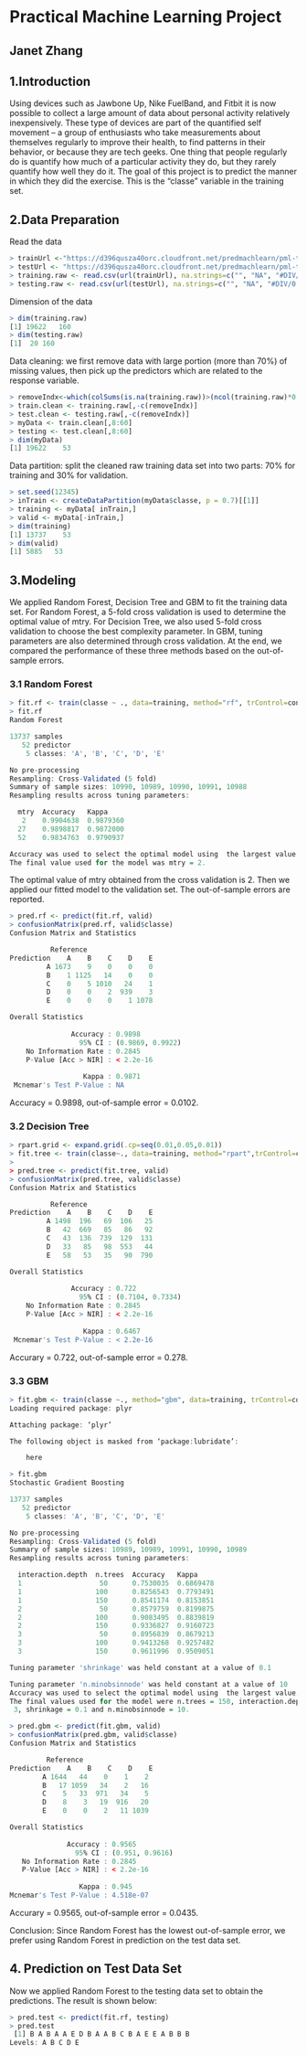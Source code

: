 # Practical Machine Learning Project
## Janet Zhang
## 1.Introduction
Using devices such as Jawbone Up, Nike FuelBand, and Fitbit it is now possible to collect a large amount of data about personal activity relatively inexpensively. These type of devices are part of the quantified self movement – a group of enthusiasts who take measurements about themselves regularly to improve their health, to find patterns in their behavior, or because they are tech geeks. One thing that people regularly do is quantify how much of a particular activity they do, but they rarely quantify how well they do it. The goal of this project is to predict the manner in which they did the exercise. This is the "classe" variable in the training set.

## 2.Data Preparation
Read the data
```r
> trainUrl <-"https://d396qusza40orc.cloudfront.net/predmachlearn/pml-training.csv"
> testUrl <- "https://d396qusza40orc.cloudfront.net/predmachlearn/pml-testing.csv"
> training.raw <- read.csv(url(trainUrl), na.strings=c("", "NA", "#DIV/0!"))
> testing.raw <- read.csv(url(testUrl), na.strings=c("", "NA", "#DIV/0!"))
```
Dimension of the data
```r
> dim(training.raw)
[1] 19622   160
> dim(testing.raw)
[1]  20 160
```
Data cleaning: we first remove data with large portion (more than 70%) of missing values, then pick up the predictors which are related to the response variable.
```r
> removeIndx<-which(colSums(is.na(training.raw))>(ncol(training.raw)*0.7))
> train.clean <- training.raw[,-c(removeIndx)]
> test.clean <- testing.raw[,-c(removeIndx)] 
> myData <- train.clean[,8:60]
> testing <- test.clean[,8:60]
> dim(myData)
[1] 19622    53
```
Data partition: split the cleaned raw training data set into two parts: 70% for training and 30% for validation.
```r
> set.seed(12345)
> inTrain <- createDataPartition(myData$classe, p = 0.7)[[1]]
> training <- myData[ inTrain,]
> valid <- myData[-inTrain,]
> dim(training)
[1] 13737    53
> dim(valid)
[1] 5885   53 
```
## 3.Modeling
We applied Random Forest, Decision Tree and GBM to fit the training data set. For Random Forest, a 5-fold cross validation is used to determine the optimal value of mtry. For Decision Tree, we also used 5-fold cross validation to choose the best complexity parameter. In GBM, tuning parameters are also determined through cross validation. At the end, we compared the performance of these three methods based on the out-of-sample errors.

### 3.1 Random Forest
```r
> fit.rf <- train(classe ~ ., data=training, method="rf", trControl=control, ntree=300)
> fit.rf
Random Forest 

13737 samples
   52 predictor
    5 classes: 'A', 'B', 'C', 'D', 'E' 

No pre-processing
Resampling: Cross-Validated (5 fold) 
Summary of sample sizes: 10990, 10989, 10990, 10991, 10988 
Resampling results across tuning parameters:

  mtry  Accuracy   Kappa    
   2    0.9904638  0.9879360
  27    0.9898817  0.9872000
  52    0.9834763  0.9790937

Accuracy was used to select the optimal model using  the largest value.
The final value used for the model was mtry = 2. 
```
The optimal value of mtry obtained from the cross validation is 2. Then we applied our fitted model to the validation set. The out-of-sample errors are reported.  
```r
> pred.rf <- predict(fit.rf, valid)
> confusionMatrix(pred.rf, valid$classe)
Confusion Matrix and Statistics

          Reference
Prediction    A    B    C    D    E
         A 1673    9    0    0    0
         B    1 1125   14    0    0
         C    0    5 1010   24    1
         D    0    0    2  939    3
         E    0    0    0    1 1078

Overall Statistics
                                          
               Accuracy : 0.9898          
                 95% CI : (0.9869, 0.9922)
    No Information Rate : 0.2845          
    P-Value [Acc > NIR] : < 2.2e-16       
                                          
                  Kappa : 0.9871          
 Mcnemar's Test P-Value : NA              
```
Accuracy = 0.9898, out-of-sample error = 0.0102.

### 3.2 Decision Tree
```r
> rpart.grid <- expand.grid(.cp=seq(0.01,0.05,0.01)) 
> fit.tree <- train(classe~., data=training, method="rpart",trControl=control,tuneGrid=rpart.grid)
> 
> pred.tree <- predict(fit.tree, valid)
> confusionMatrix(pred.tree, valid$classe)
Confusion Matrix and Statistics

          Reference
Prediction    A    B    C    D    E
         A 1498  196   69  106   25
         B   42  669   85   86   92
         C   43  136  739  129  131
         D   33   85   98  553   44
         E   58   53   35   90  790

Overall Statistics
                                          
               Accuracy : 0.722           
                 95% CI : (0.7104, 0.7334)
    No Information Rate : 0.2845          
    P-Value [Acc > NIR] : < 2.2e-16       
                                          
                  Kappa : 0.6467          
 Mcnemar's Test P-Value : < 2.2e-16       
```
Accurary = 0.722, out-of-sample error = 0.278.

### 3.3 GBM
```r
> fit.gbm <- train(classe ~., method="gbm", data=training, trControl=control, verbose=F)
Loading required package: plyr

Attaching package: ‘plyr’

The following object is masked from ‘package:lubridate’:

    here

> fit.gbm
Stochastic Gradient Boosting 

13737 samples
   52 predictor
    5 classes: 'A', 'B', 'C', 'D', 'E' 

No pre-processing
Resampling: Cross-Validated (5 fold) 
Summary of sample sizes: 10989, 10989, 10991, 10990, 10989 
Resampling results across tuning parameters:

  interaction.depth  n.trees  Accuracy   Kappa    
  1                   50      0.7530035  0.6869478
  1                  100      0.8256543  0.7793491
  1                  150      0.8541174  0.8153851
  2                   50      0.8579759  0.8199875
  2                  100      0.9083495  0.8839819
  2                  150      0.9336827  0.9160723
  3                   50      0.8956839  0.8679213
  3                  100      0.9413268  0.9257482
  3                  150      0.9611996  0.9509051

Tuning parameter 'shrinkage' was held constant at a value of 0.1

Tuning parameter 'n.minobsinnode' was held constant at a value of 10
Accuracy was used to select the optimal model using  the largest value.
The final values used for the model were n.trees = 150, interaction.depth =
 3, shrinkage = 0.1 and n.minobsinnode = 10. 
 ```
 
 ```r
> pred.gbm <- predict(fit.gbm, valid)
> confusionMatrix(pred.gbm, valid$classe)
Confusion Matrix and Statistics

          Reference
Prediction    A    B    C    D    E
         A 1644   44    0    1    2
         B   17 1059   34    2   16
         C    5   33  971   34    5
         D    8    3   19  916   20
         E    0    0    2   11 1039

Overall Statistics
                                         
               Accuracy : 0.9565         
                 95% CI : (0.951, 0.9616)
    No Information Rate : 0.2845         
    P-Value [Acc > NIR] : < 2.2e-16      
                                         
                  Kappa : 0.945          
 Mcnemar's Test P-Value : 4.518e-07      

```
Accurary = 0.9565, out-of-sample error = 0.0435.

Conclusion: Since Random Forest has the lowest out-of-sample error, we prefer using Random Forest in prediction on the test data set.

## 4. Prediction on Test Data Set
Now we applied Random Forest to the testing data set to obtain the predictions. The result is shown below:
```r
> pred.test <- predict(fit.rf, testing)
> pred.test
 [1] B A B A A E D B A A B C B A E E A B B B
Levels: A B C D E
```

